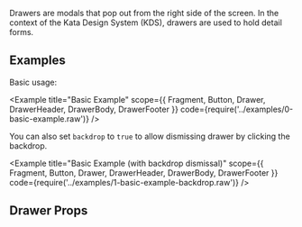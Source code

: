 


Drawers are modals that pop out from the right side of the screen. In the context of the Kata Design System (KDS), drawers are used to hold detail forms.

## Examples

Basic usage:

<Example
  title="Basic Example"
  scope={{ Fragment, Button, Drawer, DrawerHeader, DrawerBody, DrawerFooter }}
  code={require('../examples/0-basic-example.raw')}
/>

You can also set `backdrop` to `true` to allow dismissing drawer by clicking the backdrop.

<Example
  title="Basic Example (with backdrop dismissal)"
  scope={{ Fragment, Button, Drawer, DrawerHeader, DrawerBody, DrawerFooter }}
  code={require('../examples/1-basic-example-backdrop.raw')}
/>


## Drawer Props

<Props props={drawerProps} />

